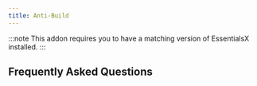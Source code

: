 ```yaml
---
title: Anti-Build
---
```


:::note
This addon requires you to have a matching version of EssentialsX installed.
:::

## Frequently Asked Questions